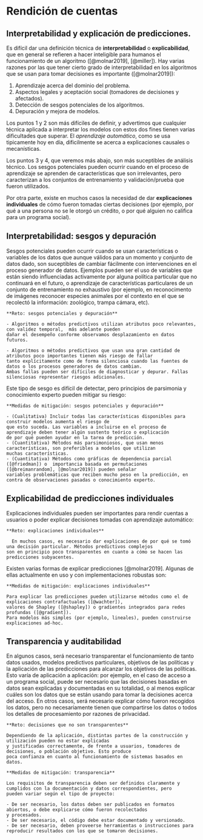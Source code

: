 # Rendición de cuentas

## Interpretabilidad y explicación de predicciones.

Es difícil dar una definición técnica de **interpretabilidad** o **explicabilidad**, que en general se refieren 
a hacer inteligible para humanos el funcionamiento de un algoritmo ([@molnar2019], [@miller]). Hay varias razones
por las que tener cierto grado de interpretabilidad en los algoritmos que se usan para tomar decisiones es importante ([@molnar2019]):

1. Aprendizaje acerca del dominio del problema.
2. Aspectos legales y aceptación social (tomadores de decisiones y afectados).
3. Detección de sesgos potenciales de los algoritmos.
4. Depuración y mejora de modelos.

Los puntos 1 y 2 son más difíciles de definir, y advertimos que cualquier técnica aplicada a interpretar 
los modelos con estos dos fines tienen varias dificultades que superar. El *aprendizaje automático*, como se usa
tipicamente hoy en día, dificilmente se acerca a explicaciones causales o mecanísticas. 

Los puntos 3 y 4, que veremos más abajo, son más suceptibles de análisis técnico. Los sesgos potenciales pueden ocurrir cuando en el proceso
de aprendizaje se aprenden de características que son irrelevantes, pero caracterizan a los conjuntos de entrenamiento
y validación/prueba que fueron utilizados.

Por otra parte, existe en muchos casos la necesidad de dar **explicaciones individuales** de cómo fueron tomadas ciertas decisiones
(por ejemplo, por qué a una persona no se le otorgó un crédito, o por qué alguien no califica para un programa social). 


## Interpretabilidad: sesgos y depuración

Sesgos potenciales pueden ocurrir cuando se usan características o variables de los datos que aunque válidos para 
un momento y conjunto de datos dado, son suceptibles de cambiar fácilmente con intervenciones en el proceso generador de datos. Ejemplos
pueden ser el uso de variables que están siendo influenciadas activamente por alguna política particular que no continuará en el futuro,
o aprendizaje de características particulares de un conjunto de entrenamiento no exhaustivo (por ejemplo, en reconocimento de 
imágenes reconocer especies animales por el contexto en el que se recolectó la información: zoológico, trampa cámara, etc).

```block2
**Reto: sesgos potenciales y depuración**

- Algoritmos o métodos predictivos utilizan atributos poco relevantes, con validez temporal,  más adelante pueden 
dañar el desempeño conforme observamos desplazamiento en datos futuros.

- Algoritmos o métodos predictivos que usan una gran cantidad de atributos poco importantes tienen más riesgo de fallar
tanto explícitamente como de forma silenciosa cuando las fuentes de datos o los procesos generadores de datos cambian. 
Ambas fallas pueden ser difíciles de diagnosticar y depurar. Fallas silenciosas representar riesgos adicionales.

```


Este tipo de sesgo es difícil de detectar, pero principios de parsimonia y conocimiento experto pueden mitigar su riesgo:


```block2
**Medidas de mitigación: sesgos potenciales y depuración**

- (Cualitativa) Incluir todas las características disponibles para construir modelos aumenta el riesgo de
que esto suceda. Las variables a incluirse en el proceso de aprendizaje deben tener algún sustento teórico o explicación 
de por qué pueden ayudar en la tarea de predicción.
- (Cuantitativa) Métodos más parsimoniosos, que usan menos características, son preferibles a modelos que utilizan
muchas características.
- (Cuantitativa) Métodos como gráficas de dependencia parcial ([@friedman]) o  importancia basada en permutaciones ([@breimanrandom], [@molnar2019]) pueden señalar
variables problemáticas que reciben mucho peso en la predicción, en contra de observaciones pasadas o conocimiento experto.

```



## Explicabilidad de predicciones individuales

Explicaciones individuales pueden ser importantes para rendir cuentas a usuarios o poder explicar decisiones tomadas
con aprendizaje automático:

```block2
**Reto: explicaciones individuales**

  En muchos casos, es necesario dar explicaciones de por qué se tomó una decisión particular. Métodos predictivos complejos
son en principio poco transparentes en cuanto a cómo se hacen las predicciones subyacentes.

```


Existen varias formas de explicar predicciones [@molnar2019]. Algunas de ellas actualmente en uso y con implementaciones
robustas son:


```block2
**Medidas de mitigación: explicaciones individuales**
  
Para explicar las predicciones pueden utilizarse métodos como el de explicaciones contrafactuales ([@wachter]),
valores de Shapley ([@shapley]) o gradientes integrados para redes profundas ([@gradient]).
Para modelos más simples (por ejemplo, lineales), pueden construirse explicaciones ad-hoc.

```




## Transparencia y auditabilidad

En algunos casos, será necesario transparentar el funcionamiento de tanto datos usados, modelos predictivos particulares,
objetivos de las políticas y la aplicación de las predicciones para alcanzar los objetivos de las políticas. Esto varía
de aplicación a aplicación: por ejemplo, en el caso de acceso a un programa social, puede ser necesario que las 
decisiones basadas en datos sean explicadas y documentadas en su totalidad, o al menos explicar cuáles son los
datos que se están usando para tomar la decisiones acerca del acceso. En otros casos, será necesario explicar
cómo fueron recogidos los datos, pero no necesariamente tienen que compartirse los datos o todos los detalles de procesamiento
por razones de privacidad.

```block2
**Reto: decisiones que no son transparentes**

Dependiendo de la aplicación, distintas partes de la construcción y utilización pueden no estar explicadas
y justificadas correctamente, de frente a usuarios, tomadores de decisiones, o población objetivo. Esto produce
poca confianza en cuanto al funcionamiento de sistemas basados en datos.

```



```block2
**Medidas de mitigación: transparencia**

Los requisitos de transparencia deben ser definidos claramente y cumplidos con la documentación y datos correspondientes, pero
pueden variar según el tipo de proyecto:

- De ser necesario, los datos deben ser publicados en formatos abiertos, o debe explicarse cómo fueron recolectados
y procesados.
- De ser necesario, el código debe estar documentado y versionado. 
- De ser necesario, deben proveerse herramientas o instrucciones para reproducir resultados con los que se tomaron decisiones.

```



